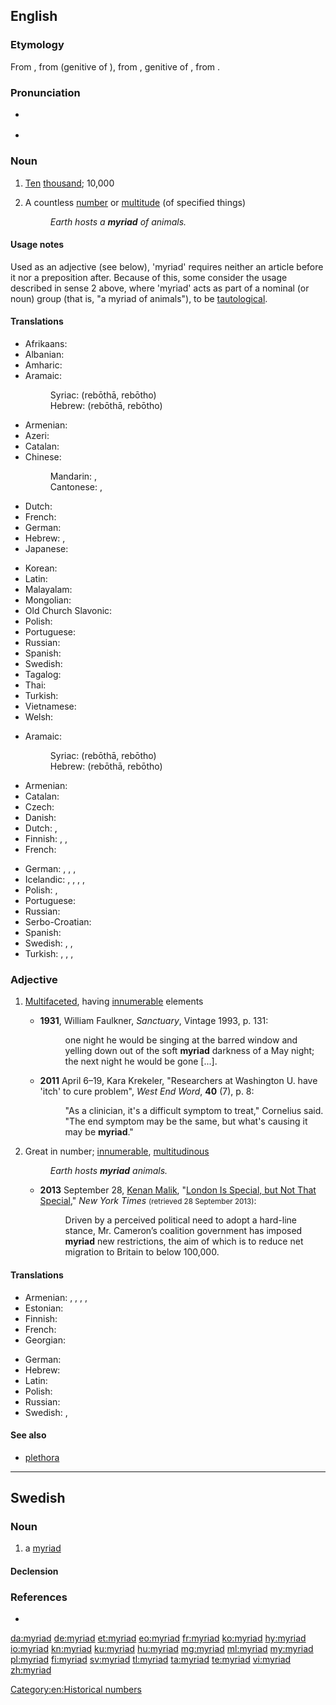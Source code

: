 ==English==
{{was wotd|2009|September|5}}
{{wikipedia}}
===Etymology===
From {{etyl|fr|en}} {{term|myriade|lang=fr}}, from {{etyl|LL.|en}} {{term|myriadis|lang=la}} (genitive of {{term|myrias|lang=la}}), from {{etyl|grc|en}} {{term|μυριάδος|sc=polytonic|tr=myriados|lang=grc}}, genitive of {{term|μυριάς|sc=polytonic|tr=myrias||number of 10,000|lang=grc}}, from {{term|μυρίος|sc=polytonic|tr=myrios||numberless, countless, infinite|lang=grc}}.

===Pronunciation===
* {{a|UK}} {{IPA|/ˈmɪɹiad/|/ˈmɪɹɪəd/|lang=en}}
* {{a|US}} {{IPA|/ˈmɪ.ɹi.æd/|/ˈmɪ.ɹi.əd/|lang=en}}

===Noun===
{{en-noun}}

# {{context|now|_|historical|lang=en}} [[ten|Ten]] [[thousand]]; 10,000 {{defdate|from 16th c.}}
# A countless [[number]] or [[multitude]] (of specified things) {{defdate|from 16th c.}}
#: ''Earth hosts a '''myriad''' of animals.''

====Usage notes====
Used as an adjective (see below), 'myriad' requires neither an article before it nor a preposition after. Because of this, some consider the usage described in sense 2 above, where 'myriad' acts as part of a nominal (or noun) group (that is, "a myriad of animals"), to be [[tautological]].

====Translations====
{{trans-top-also|ten thousand|ten thousand}}
* Afrikaans: {{t|af|magdom}}
* Albanian: {{t|sq|pafundësi}}
* Amharic: {{t|am|እልፍ|tr=′əlf}}
* Aramaic:
*: Syriac: {{t|arc|ܪܒܘܬܐ|f|sc=Syrc}} (rebōthā, rebōtho)
*: Hebrew: {{t|arc|רבותא|f|sc=Hebr}} (rebōthā, rebōtho)
* Armenian: {{t+|hy|բյուր|tr=byur}}
* Azeri: {{t|az|saysız-hesabsız}}
* Catalan: {{t|ca|miríada|f}}
* Chinese:
*: Mandarin: {{t+|cmn|萬|sc=Hani}}, {{t+|cmn|万|tr=wàn|sc=Hani}}
*: Cantonese: {{t|yue|萬|sc=Hani}}, {{t|yue|万|tr=maan6|sc=Hani}}
* Dutch: {{t|nl|myriade|f}}
* French: {{t+|fr|myriade|f}}
* German: {{t+|de|Myriade|f}}
* Hebrew: {{t+|he|רבבה|tr=revava}}, {{qualifier|biblical}} {{t|he|ריבוא|tr=ribo}}
* Japanese: {{t+|ja|万|tr=まん, man}}
{{trans-mid}}
* Korean: {{t+|ko|만|tr=man}}
* Latin: {{t|la|myrias}}
* Malayalam: {{t+|ml|അയുതം|tr=ayutham}}
* Mongolian: {{t|mn|түм|tr=tüm}}
* Old Church Slavonic: {{t|cu|тьма|f}}
* Polish: {{t|pl|miriada|f}}
* Portuguese: {{t+|pt|miríade|f}}
* Russian: {{t+|ru|мириа́да|f|sc=Cyrl}}
* Spanish: {{t+|es|miríada|f}}
* Swedish: {{t+|sv|myriad|c}}
* Tagalog: {{t|tl|hindi mabilang}}
* Thai: {{t+|th|หมื่น|tr=meun}}
* Turkish: {{t|tr|on bin}}
* Vietnamese: {{t+|vi|vạn}}
* Welsh: {{t|cy|deng mil}}
{{trans-bottom}}

{{trans-top|vast diversity or number}}
* Aramaic:
*: Syriac: {{t|arc|ܪܒܘܬܐ|f|sc=Syrc}} (rebōthā, rebōtho)
*: Hebrew: {{t|arc|רבותא|f|sc=Hebr}} (rebōthā, rebōtho)
* Armenian: {{t+|hy|բյուր|tr=byur}}
* Catalan: {{t|ca|miríada|f}}
* Czech: {{t|cs|myriáda|f}}
* Danish: {{t+|da|myriade|c}}
* Dutch: {{t|nl|een groot aantal}}, {{t|nl|myriade|f}}
* Finnish: {{t+|fi|suunnaton}} {{t+|fi|määrä}}, {{t|fi|myriadi}}, {{t+|fi|lukematon|alt=lukematon määrä}}
* French: {{t+|fr|myriade|f}}
{{trans-mid}}
* German: {{t|de|Unmenge|f}}, {{t+|de|Myriaden|f-p}}, {{t+|de|Unzahl|f}}, {{t+|de|Vielzahl|f}}
* Icelandic: {{t|is|mýgrútur|m}}, {{t|is|urmull|f}}, {{t|is|ótal|n}}, {{t|is|ógrynni|n}}, {{t+|is|aragrúi|m}}
* Polish: {{t+|pl|mnóstwo}}, {{t+|pl|masa}}
* Portuguese: {{t+|pt|miríade|f}}
* Russian: {{t+|ru|мириа́да|f|sc=Cyrl}}
* Serbo-Croatian: {{t+|sh|mirijada|f}}
* Spanish: {{t+|es|miríada|f}}
* Swedish: {{t+|sv|myriad|c}}, {{t+|sv|otal|n}}, {{t|sv|otalig mängd|c}}
* Turkish: {{t|tr|çok büyük sayı}}, {{t+|tr|pek çok}}, {{qualifier|colloquial}} {{t+|tr|bir sürü}}, {{t+|tr|sayısız}}
{{trans-bottom}}

===Adjective===
{{en-adj|-}}

# {{context|modifying a singular noun|lang=en}} [[multifaceted|Multifaceted]], having [[innumerable]] elements {{defdate|from 18th c.}}
#* '''1931''', William Faulkner, ''Sanctuary'', Vintage 1993, p. 131:
#*: one night he would be singing at the barred window and yelling down out of the soft '''myriad''' darkness of a May night; the next night he would be gone [...].
#* '''2011''' April 6–19, Kara Krekeler, "Researchers at Washington U. have 'itch' to cure problem", ''West End Word'', '''40''' (7), p. 8:
#*: "As a clinician, it's a difficult symptom to treat," Cornelius said. "The end symptom may be the same, but what's causing it may be '''myriad'''."
# {{context|modifying a plural noun|lang=en}} Great in number; [[innumerable]], [[multitudinous]] {{defdate|from 18th c.}}
#: ''Earth hosts '''myriad''' animals.''
#* '''2013''' September 28, [[w:Kenan Malik|Kenan Malik]], "[http://www.nytimes.com/2013/09/29/opinion/sunday/london-is-special-but-not-that-special.html?ref=opinion London Is Special, but Not That Special]," ''New York Times'' <small>(retrieved 28 September 2013)</small>:
#*: Driven by a perceived political need to adopt a hard-line stance, Mr. Cameron’s coalition government has imposed '''myriad''' new restrictions, the aim of which is to reduce net migration to Britain to below 100,000.

====Translations====
{{trans-top|great in number}}
* Armenian: {{t|hy|բյուրավոր|tr=byuravor}}, {{t|hy|անթիվ|tr=ant’iv}}, {{t|hy|անհամար|tr=anhamar}}, {{t|hy|անհաշիվ|tr=anhašiv}}, {{t+|hy|բյուր|tr=byur}}
* Estonian: {{t|et|loendamatu}}
* Finnish: {{t+|fi|lukematon}}
* French: {{t+|fr|nombreux}}
* Georgian: {{t|ka|მირიადი|tr=miriadi|sc=Geor}}
{{trans-mid}}
* German: {{t|de|unzählig}}
* Hebrew: {{t+|he|רבבה|f|tr=r"vavah|sc=Hebr}}
* Latin: {{t|la|permulti|m-p}}
* Polish: {{t|pl|niezliczony}}
* Russian: {{t+|ru|мириады|sc=Cyrl}}
* Swedish: {{t+|sv|otalig}}, {{t+|sv|oräknelig}}
{{trans-bottom}}

====See also====
* [[plethora]]

[[Category:en:Historical numbers]]

----

==Swedish==

===Noun===
{{sv-noun|c}}

# a [[#English|myriad]]

====Declension====
{{sv-noun-reg-er}}

===References===
* {{R:SAOL}}

[[da:myriad]]
[[de:myriad]]
[[et:myriad]]
[[eo:myriad]]
[[fr:myriad]]
[[ko:myriad]]
[[hy:myriad]]
[[io:myriad]]
[[kn:myriad]]
[[ku:myriad]]
[[hu:myriad]]
[[mg:myriad]]
[[ml:myriad]]
[[my:myriad]]
[[pl:myriad]]
[[fi:myriad]]
[[sv:myriad]]
[[tl:myriad]]
[[ta:myriad]]
[[te:myriad]]
[[vi:myriad]]
[[zh:myriad]]